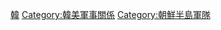 {{catmore}}
[[Category:驻外美军|韓]]
[[Category:韓美軍事關係|Category:韓美軍事關係]]
[[Category:朝鮮半島軍隊|Category:朝鮮半島軍隊]]